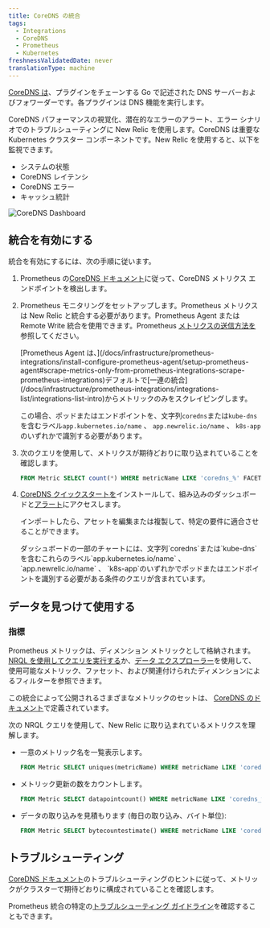 ```yaml
---
title: CoreDNS の統合
tags:
  - Integrations
  - CoreDNS
  - Prometheus
  - Kubernetes
freshnessValidatedDate: never
translationType: machine
---
```


[CoreDNS は](https://coredns.io/)、プラグインをチェーンする Go で記述された DNS サーバーおよびフォワーダーです。各プラグインは DNS 機能を実行します。

CoreDNS パフォーマンスの視覚化、潜在的なエラーのアラート、エラー シナリオでのトラブルシューティングに New Relic を使用します。CoreDNS は重要な Kubernetes クラスター コンポーネントです。New Relic を使用すると、以下を監視できます。

* システムの状態
* CoreDNS レイテンシ
* CoreDNS エラー
* キャッシュ統計

<img title="CoreDNS Dashboard" alt="CoreDNS Dashboard" src="/images/kubernetes_screenshot-crop_coredns-dashboard.webp" />

## 統合を有効にする

統合を有効にするには、次の手順に従います。

1. Prometheus の[CoreDNS ドキュメント](https://coredns.io/plugins/kubernetes/#metrics)に従って、CoreDNS メトリクス エンドポイントを検出します。

2. Prometheus モニタリングをセットアップします。Prometheus メトリクスは New Relic と統合する必要があります。Prometheus Agent または Remote Write 統合を使用できます。Prometheus [メトリクスの送信方法を](/docs/infrastructure/prometheus-integrations/get-started/send-prometheus-metric-data-new-relic/)参照してください。

   <Callout variant="important">
     [Prometheus Agent は、](/docs/infrastructure/prometheus-integrations/install-configure-prometheus-agent/setup-prometheus-agent#scrape-metrics-only-from-prometheus-integrations-scrape-prometheus-integrations)デフォルトで[一連の統合](/docs/infrastructure/prometheus-integrations/integrations-list/integrations-list-intro)からメトリックのみをスクレイピングします。

     この場合、ポッドまたはエンドポイントを、文字列`coredns`または`kube-dns`を含むラベル`app.kubernetes.io/name` 、 `app.newrelic.io/name` 、 `k8s-app`のいずれかで識別する必要があります。
   </Callout>

3. 次のクエリを使用して、メトリクスが期待どおりに取り込まれていることを確認します。

   ```sql
   FROM Metric SELECT count(*) WHERE metricName LIKE 'coredns_%' FACET metricName LIMIT MAX
   ```

4. [CoreDNS クイックスタートを](https://newrelic.com/instant-observability/CoreDNS)インストールして、組み込みのダッシュボードと[アラート](/docs/alerts-applied-intelligence/new-relic-alerts/learn-alerts/introduction-alerts/)にアクセスします。

   インポートしたら、アセットを編集または複製して、特定の要件に適合させることができます。

   <Callout variant="important">
     ダッシュボードの一部のチャートには、文字列`coredns`または`kube-dns`を含むこれらのラベル`app.kubernetes.io/name` 、 `app.newrelic.io/name` 、 `k8s-app`のいずれかでポッドまたはエンドポイントを識別する必要がある条件のクエリが含まれています。
   </Callout>

## データを見つけて使用する

### 指標

Prometheus メトリックは、ディメンション メトリックとして格納されます。[NRQL を使用してクエリを実行する](/docs/telemetry-data-platform/get-data/apis/query-metric-data-type/)か、[データ エクスプローラー](/docs/query-your-data/explore-query-data/browse-data/introduction-data-explorer/)を使用して、使用可能なメトリック、ファセット、および関連付けられたディメンションによるフィルターを参照できます。

この統合によって公開されるさまざまなメトリックのセットは、 [CoreDNS のドキュメント](https://coredns.io/plugins/metrics/)で定義されています。

次の NRQL クエリを使用して、New Relic に取り込まれているメトリクスを理解します。

* 一意のメトリック名を一覧表示します。

  ```sql
  FROM Metric SELECT uniques(metricName) WHERE metricName LIKE 'coredns_%' LIMIT MAX
  ```

* メトリック更新の数をカウントします。

  ```sql
  FROM Metric SELECT datapointcount() WHERE metricName LIKE 'coredns_%' LIMIT MAX
  ```

* データの取り込みを見積もります (毎日の取り込み、バイト単位):

  ```sql
  FROM Metric SELECT bytecountestimate() WHERE metricName LIKE 'coredns_%' SINCE 1 day ago
  ```

## トラブルシューティング

[CoreDNS ドキュメント](https://coredns.io/plugins/kubernetes/)のトラブルシューティングのヒントに従って、メトリックがクラスターで期待どおりに構成されていることを確認します。

Prometheus 統合の特定の[トラブルシューティング ガイドライン](/docs/infrastructure/prometheus-integrations/troubleshooting/no-data-appears-prometheus-integration)を確認することもできます。